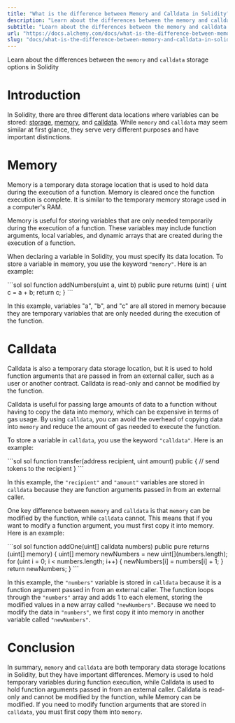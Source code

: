 ```yaml
---
title: "What is the difference between Memory and Calldata in Solidity?"
description: "Learn about the differences between the memory and calldata storage options in Solidity"
subtitle: "Learn about the differences between the memory and calldata storage options in Solidity"
url: "https://docs.alchemy.com/docs/what-is-the-difference-between-memory-and-calldata-in-solidity"
slug: "docs/what-is-the-difference-between-memory-and-calldata-in-solidity"
---
```


Learn about the differences between the `memory` and `calldata` storage options in Solidity

# Introduction

In Solidity, there are three different data locations where variables can be stored: [storage](/docs/when-to-use-storage-vs-memory-vs-calldata-in-solidity#when-to-use-storage), [memory](/docs/when-to-use-storage-vs-memory-vs-calldata-in-solidity#when-to-use-memory), and [calldata](/docs/when-to-use-storage-vs-memory-vs-calldata-in-solidity#when-to-use-calldata). While `memory` and `calldata` may seem similar at first glance, they serve very different purposes and have important distinctions.

# Memory

Memory is a temporary data storage location that is used to hold data during the execution of a function. Memory is cleared once the function execution is complete. It is similar to the temporary memory storage used in a computer's RAM.

Memory is useful for storing variables that are only needed temporarily during the execution of a function. These variables may include function arguments, local variables, and dynamic arrays that are created during the execution of a function.

When declaring a variable in Solidity, you must specify its data location. To store a variable in memory, you use the keyword `"memory"`. Here is an example:

<CodeGroup>
  ```sol sol
  function addNumbers(uint a, uint b) public pure returns (uint) {
    uint c = a + b;
    return c;
  }
  ```
</CodeGroup>

In this example, variables "a", "b", and "c" are all stored in memory because they are temporary variables that are only needed during the execution of the function.

# Calldata

Calldata is also a temporary data storage location, but it is used to hold function arguments that are passed in from an external caller, such as a user or another contract. Calldata is read-only and cannot be modified by the function.

Calldata is useful for passing large amounts of data to a function without having to copy the data into memory, which can be expensive in terms of gas usage. By using `calldata`, you can avoid the overhead of copying data into `memory` and reduce the amount of gas needed to execute the function.

To store a variable in `calldata`, you use the keyword `"calldata"`. Here is an example:

<CodeGroup>
  ```sol sol
  function transfer(address recipient, uint amount) public {
    // send tokens to the recipient
  }
  ```
</CodeGroup>

In this example, the `"recipient"` and `"amount"` variables are stored in `calldata` because they are function arguments passed in from an external caller.

One key difference between `memory` and `calldata` is that `memory` can be modified by the function, while `calldata` cannot. This means that if you want to modify a function argument, you must first copy it into memory. Here is an example:

<CodeGroup>
  ```sol sol
  function addOne(uint[] calldata numbers) public pure returns (uint[] memory) {
    uint[] memory newNumbers = new uint[](numbers.length);
    for (uint i = 0; i < numbers.length; i++) {
      newNumbers[i] = numbers[i] + 1;
    }
    return newNumbers;
  }
  ```
</CodeGroup>

In this example, the `"numbers"` variable is stored in `calldata` because it is a function argument passed in from an external caller. The function loops through the `"numbers"` array and adds 1 to each element, storing the modified values in a new array called `"newNumbers"`. Because we need to modify the data in `"numbers"`, we first copy it into memory in another variable called `"newNumbers"`.

# Conclusion

In summary, `memory` and `calldata` are both temporary data storage locations in Solidity, but they have important differences. Memory is used to hold temporary variables during function execution, while Calldata is used to hold function arguments passed in from an external caller. Calldata is read-only and cannot be modified by the function, while Memory can be modified. If you need to modify function arguments that are stored in `calldata`, you must first copy them into `memory`.
